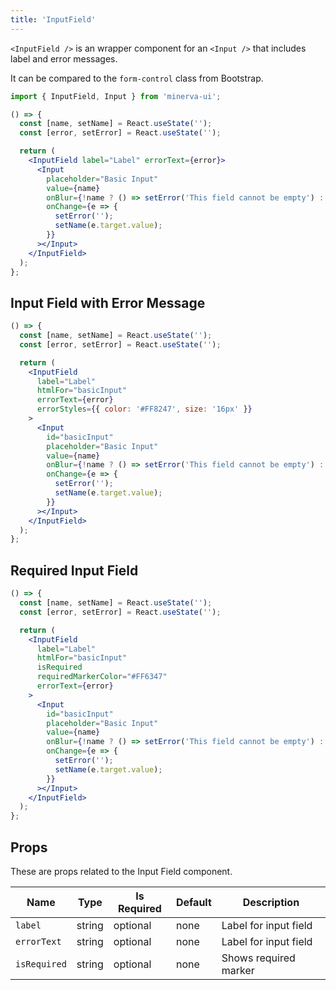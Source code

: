 ```yaml
---
title: 'InputField'
---
```



`<InputField />` is an wrapper component for an `<Input />` that includes label and error messages.

It can be compared to the `form-control` class from Bootstrap.

```js
import { InputField, Input } from 'minerva-ui';
```

```jsx live
() => {
  const [name, setName] = React.useState('');
  const [error, setError] = React.useState('');

  return (
    <InputField label="Label" errorText={error}>
      <Input
        placeholder="Basic Input"
        value={name}
        onBlur={!name ? () => setError('This field cannot be empty') : null}
        onChange={e => {
          setError('');
          setName(e.target.value);
        }}
      ></Input>
    </InputField>
  );
};
```

## Input Field with Error Message

```jsx live
() => {
  const [name, setName] = React.useState('');
  const [error, setError] = React.useState('');

  return (
    <InputField
      label="Label"
      htmlFor="basicInput"
      errorText={error}
      errorStyles={{ color: '#FF8247', size: '16px' }}
    >
      <Input
        id="basicInput"
        placeholder="Basic Input"
        value={name}
        onBlur={!name ? () => setError('This field cannot be empty') : null}
        onChange={e => {
          setError('');
          setName(e.target.value);
        }}
      ></Input>
    </InputField>
  );
};
```

## Required Input Field

```jsx live
() => {
  const [name, setName] = React.useState('');
  const [error, setError] = React.useState('');

  return (
    <InputField
      label="Label"
      htmlFor="basicInput"
      isRequired
      requiredMarkerColor="#FF6347"
      errorText={error}
    >
      <Input
        id="basicInput"
        placeholder="Basic Input"
        value={name}
        onBlur={!name ? () => setError('This field cannot be empty') : null}
        onChange={e => {
          setError('');
          setName(e.target.value);
        }}
      ></Input>
    </InputField>
  );
};
```

## Props

These are props related to the Input Field component.

| Name         | Type   | Is Required | Default | Description           |
| ------------ | ------ | ----------- | ------- | --------------------- |
| `label`      | string | optional    | none    | Label for input field |
| `errorText`  | string | optional    | none    | Label for input field |
| `isRequired` | string | optional    | none    | Shows required marker |
